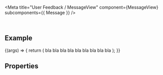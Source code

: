 
<Meta title="User Feedback / MessageView" component={MessageView} subcomponents={{ Message }} />

<DocsHeader />

<br />

## Example

<Canvas>
  <Story name="Default">
    {(args) => {
      return (
        <MessageView {...args}>
          <Message titleText={'Error Message Type'} subtitleText={'Sub'} type={ValueState.Error} counter={1}>
            bla bla bla
          </Message>
          <Message titleText={'Success Message Type'} subtitleText={'Sub'} type={ValueState.Success} counter={2}>
            bla bla bla
          </Message>
          <Message titleText={'Warning Message Type'} subtitleText={'Sub'} type={ValueState.Warning} counter={3} />
          <Message titleText={'Empty Message Type'} subtitleText={'Sub'} />
          <Message titleText={'Information Message Type'} type={ValueState.Information} />
          <Message titleText={'None Message Type'} subtitleText={'Sub'} type={ValueState.None}>
            bla bla bla
          </Message>
        </MessageView>
      );
    }}
  </Story>
</Canvas>

## Properties

<ArgsTable story="." />

<br />
